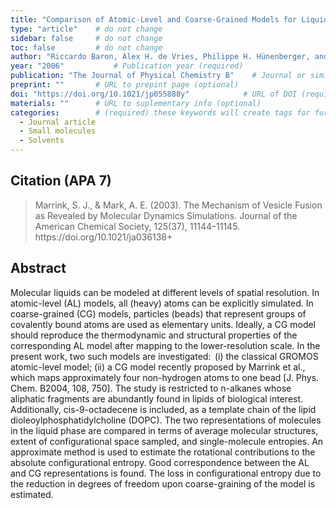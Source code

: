 ```yaml
---
title: "Comparison of Atomic-Level and Coarse-Grained Models for Liquid Hydrocarbons from Molecular Dynamics Configurational Entropy Estimates"          # Paper title (required)
type: "article"    # do not change
sidebar: false     # do not change
toc: false         # do not change
author: "Riccardo Baron, Alex H. de Vries, Philippe H. Hünenberger, and Wilfred F. van Gunsteren"         # Paper authors (required)
year: "2006"           # Publication year (required)
publication: "The Journal of Physical Chemistry B"    # Journal or similar (required)
preprint: ""       # URL to prepint page (optional)  
doi: "https://doi.org/10.1021/jp055888y"            # URL of DOI (required)  
materials: ""      # URL to suplementary info (optional)
categories:        # (required) these keywords will create tags for further filtering. 
  - Journal article
  - Small molecules
  - Solvents
---
```


<!-- 
The info below is just an example. 

Both fields are required and they have to be replaced with the respective info for each paper. 

Please notice the `> ` symbol before the citation, it gives it additional styling.  
-->

## Citation (APA 7)      

> Marrink, S. J., & Mark, A. E. (2003). The Mechanism of Vesicle Fusion as Revealed by Molecular Dynamics Simulations. Journal of the American Chemical Society, 125(37), 11144–11145. https://doi.org/10.1021/ja036138+

## Abstract

Molecular liquids can be modeled at different levels of spatial resolution. In atomic-level (AL) models, all (heavy) atoms can be explicitly simulated. In coarse-grained (CG) models, particles (beads) that represent groups of covalently bound atoms are used as elementary units. Ideally, a CG model should reproduce the thermodynamic and structural properties of the corresponding AL model after mapping to the lower-resolution scale. In the present work, two such models are investigated:  (i) the classical GROMOS atomic-level model; (ii) a CG model recently proposed by Marrink et al., which maps approximately four non-hydrogen atoms to one bead [J. Phys. Chem. B2004, 108, 750]. The study is restricted to n-alkanes whose aliphatic fragments are abundantly found in lipids of biological interest. Additionally, cis-9-octadecene is included, as a template chain of the lipid dioleoylphosphatidylcholine (DOPC). The two representations of molecules in the liquid phase are compared in terms of average molecular structures, extent of configurational space sampled, and single-molecule entropies. An approximate method is used to estimate the rotational contributions to the absolute configurational entropy. Good correspondence between the AL and CG representations is found. The loss in configurational entropy due to the reduction in degrees of freedom upon coarse-graining of the model is estimated.